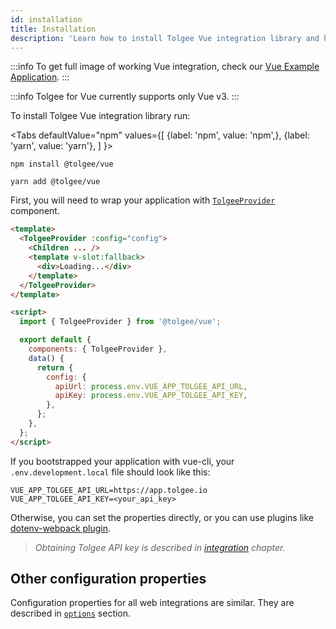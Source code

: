 ```yaml
---
id: installation
title: Installation
description: 'Learn how to install Tolgee Vue integration library and how to wrap your application with TolgeeProvider component.'
---
```


:::info
To get full image of working Vue integration, check our [Vue Example Application](https://github.com/tolgee/vue-example).
:::

:::info
Tolgee for Vue currently supports only Vue v3.
:::

To install Tolgee Vue integration library run:


<Tabs
    defaultValue="npm"
    values={[
        {label: 'npm', value: 'npm',},
        {label: 'yarn', value: 'yarn'},
    ]
    }>
<TabItem value="npm">

```shell
npm install @tolgee/vue
```

</TabItem>
<TabItem value="yarn">

```shell
yarn add @tolgee/vue
```

</TabItem>
</Tabs>

First, you will need to wrap your application with [`TolgeeProvider`](./api#tolgeeprovider) component.

```html
<template>
  <TolgeeProvider :config="config">
    <Children ... />
    <template v-slot:fallback>
      <div>Loading...</div>
    </template>
  </TolgeeProvider>
</template>

<script>
  import { TolgeeProvider } from '@tolgee/vue';

  export default {
    components: { TolgeeProvider },
    data() {
      return {
        config: {
          apiUrl: process.env.VUE_APP_TOLGEE_API_URL,
          apiKey: process.env.VUE_APP_TOLGEE_API_KEY,
        },
      };
    },
  };
</script>
```

If you bootstrapped your application with vue-cli, your `.env.development.local` file should look like this:

```shell
VUE_APP_TOLGEE_API_URL=https://app.tolgee.io
VUE_APP_TOLGEE_API_KEY=<your_api_key>
```

Otherwise, you can set the properties directly, or you can use plugins like [dotenv-webpack plugin](https://www.npmjs.com/package/dotenv-webpack).

> _Obtaining Tolgee API key is described in [integration](../../platform/integration) chapter._

## Other configuration properties

Configuration properties for all web integrations are similar. They are described in [`options`](../api/core_package/options)
section.
